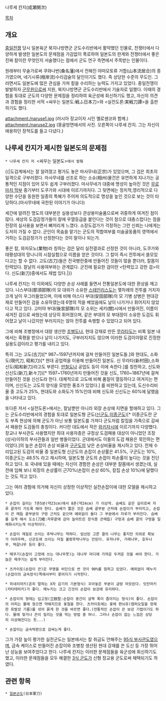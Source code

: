나루세 칸지(成瀬関次)

[[목차]]

== 개요 ==

[[중일전쟁]] 당시 일본육군 북지나방면군 군도수리반에서 활약했던 인물로, 전쟁터에서 다양하게 발생한 일본도의 문제점을 가감없이 폭로하여 일본도의 한계와 전쟁터에서 좋은 진짜 칼이란 무엇인지 서술했다는 점에서 군도 연구 측면에서 주목받는 인물이다. 

원래부터 무술가로써 쿠와나번(桑名藩)에서 전해진 야마모토류 거합(山本流居合)의 종가였으며, 네기시류(根岸流)수리검술의 달인이기도 했다. 즉 상당한 수준의 무도인. 그러면서도 일본도에 많은 관심을 가져 칼을 수리하는 능력도 가지고 있었다. 중일전쟁이 발발하자 [[군무원]]으로써 지원, 북지나방면군 군도수리반에서 기술자로 일했다. 이때의 경험을 토대로 군도의 다양한 문제점을 정리하여 육군성에 회신하기도 했고, 자신의 의견과 경험을 정리한 서적 <싸우는 일본도:戦ふ日本刀>와 <실전도론:実戦刀譚>을 출판하기도 했다. 

attachment:/naruse1.jpg
(러시아 장교이자 시인 옐로쉔코와 함께.)
attachment:/naruse2.jpg
(몽골방면에서의 사진. 오른쪽이 나루세 칸지. 그는 자신이 애용하던 장척도를 들고 다녔다.)


== 나루세 칸지가 제시한 일본도의 문제점 ==

 * 나루세 칸지 저 <싸우는 일본도>에서 발췌

{{|도검계에서는 잘 알려졌고 평가도 놓은 마사무네(正宗)가 있었으며, 그 검은 최초의 일격으로 구부러졌다. 마사무네를 선조로 하는 소슈(相州)물건은 유연하게 지나가는 공통적인 지점이 있어 모두 쉽게 구부러졌다. 마사무네가 대중에 명성이 높아진 것은 [[무로마치 막부]] 중기부터 도쿠가와 시대에 이르기까지다. 그 뒷면에는 정치적,영리적으로 다양한 수단을 동원한 일종의 특혜가 주어져 의도적으로 명성을 높인 것으로 보는 것이 타당하다.(마사무네에 국한된 이야기가 아니다)

세간에 알려진 명도의 대부분은 실용성보다 관상용미술품으로써 귀중하게 여겨진 점이 많다. 세상의 도검감정가들이 칼에 우열등급을 붙인다는 것이 참으로 대충스럽다는 점을 전장의 실사용을 보면서 뼈저리게 느꼈다. 소장도검가가 걱정하는 그런 신뢰는 나에게는 도저히 가질 수 없다. 군인이 목숨을 맡기는 군도의 적합여부를 미술골동품의 영역에서 거하는 도검감정가가 선정한다는 것이 말이나 되는가. 

좋은 칼, 와자모노(業物)라 칭하는 검은 달리 실전결과로 선정한 것이 아니라, 도쿠가와 태평성대의 망나니의 시참실험으로 이름을 얻은 것이다. 그 칼이 즉시 전투에서 쓸모있다고는 할 수 없다. 고도(古刀)들은 전국병란중에 만들어진 것들이 많을 뿐더러, 칼몸이 탄력있다. 칼날의 사용여부와는 관계없다. 군진에 필요한 검이란 <탄력있고 강한 검>이다. 신도(新刀)중에서도 제법 있다.|}}

나루세 칸지는 이 이외에도 다양한 손상 사례를 들면서 전통일본도에 대한 환상을 깨고 있다. 나스부대(那須部隊)의 모 대위가 소유한 [[스테인리스도]]는 몇차례의 전투를 거치자 크게 날이 우그러들었으며, 이에 비해 야스다 부대(安田部隊)의 모 기병 상병은 현대강재로 만들어진 검을 소유하였는데 6명의 적을 베었음에도 날이 나가거나 휘어지지 않았다고 적고 있다. 고미야 부대(後宮部隊)의 모 소위는 세키(關)시에서 만들어진, 이름이 새겨진 검으로 싸웠는데 상당히 휘어졌으며, 같은 부대의 모 부대장이 소유한 도검도 휘어졌고 날이 나갔지만 부러지지는 않아 전투를 속행할 수 있었다고 되어 있다. 

그에 비해 조병창에서 대량 생산한 [[조병도]]나, 현대 강재로 만든 [[무라타도]]는 비록 일본 내에서는 혹평을 받으나 날이 나가지도, 구부러지지도 않으며 이러한 도검이야말로 진정한 실용도검이라고 평가를 내리고 있다. 

특히 그는 고도(古刀)[* 987~1597년까지에 걸쳐 만들어진 일본도들.]와 현대도, 소화도(現代刀, 昭和刀)[* 현대 공업력을 이용해 만들어진 일본도. 신 무라타(新村田),소화신도(昭和新刀)라고도 부른다. [[만철도]]나 공업도 등이 이에 속한다.]를 칭찬하고, 신도와 신신도(新刀,新々刀)[* 1597~1760년까지 만들어진 것을 신도, 1760~1867년에 걸쳐 만들어진 것을 신신도라 한다. 대체적으로 고도에 비해 품질이 열등하다고 여겨지는 편이며, 신신도는 고도의 양식을 모방한 풍조가 있었다.] 를 비판하고 있는데, 도신수리비율 중 고도가 25%, 현대도와 소화도가 15%인데 비해 신도와 신신도는 60%에 달했음을 나타내고 있다. 

또다른 저서 <실전도론>에서는, 칼날뿐만 아니라 외장 손상에 지면을 할애하고 있다. 그는 군도수리반에서의 경험을 토대로 일본도형 군도([[신군도]],[[이종군도]])[* 이종군도란 군도 부족 현상에 의해 군도가 아닌 보통 일본도를 가져다 군도처럼 칼집을 가죽으로 감싸서 패용한 도검들의 총칭이다. 커다란 대도에서 작은 [[와키자시]]에 이르기까지 다양했다. 장교나 부사관도 사용했지만 최대 사용자층은 규정상 도검패용 대상이 아니었던 조장(상사)이하의 부사관들과 일반 병들이었다. 군대에서도 이들의 도검 패용은 묵인하는 편이었다.]의 높은 손잡이 손상 비율과 [[구군도]]의 낮은 손상비율을 제시하고 있다. 전체 수리입고된 도검의 비율 중 일본도형 신군도의 손잡이 손상률은 41.5%, 구군도는 10%, 이종군도는 48.5% 라고 제시하며, 일본도형 군도의 손잡이 파손률이 높다는 것을 진단하고 있다. 또 국내에 있을 때에는 자신이 경험한 손상은 대부분 칼몸에서 생겼는데, 실전에 임해 보니 외장의 손상률이 근70%(손잡이 손상 60%, 칼집 손상 10%)에 달했다는 것도 적고 있다. 

그는 여러 경험에 의거해 자신이 상정한 이상적인 실전손잡이에 대한 모델을 제시하고 있다. 
 * 손잡이 길이는 7촌5분(약23cm)에서 8촌(약24cm) 가 이상적. 슴베도 같은 길이로써 자루 끝까지 가도록 해야 한다. 슴베가 짧은 것은 슴베 끝부분 근처에 손잡이가 부러지고, 손잡이 끈 매듭 끝부분의 구멍 근처도 같으며 예외없이 둘다 그 부분에서 자루가 부러진다. 슴베를 길게 해서 도소(刀緒:자루끝에 감아 늘어트린 장식용 끈매듭) 구멍과 슴베 끝의 구멍을 일체화시키는게 이상적이다. 

 * 손잡이 재질로 쓰이는 후박나무는 약하다. 엄선된 고른 결의 나무는 좋지만 의외로 확보가 어려우며, 신군도에 쓰이는 저질 불량후박나무는 안된다. 유자나무, 가래나무, 호두나무, 떡갈나무 등이 좋다.

 * 메쿠기(손잡이 고정에 쓰는 대나무못)는 대나무 마디에 가까운 두꺼운 것을 써야 한다. 가늘은 메쿠기는 쉽게 부러진다. 

 * 츠카이토(손잡이 끈)은 무명을 비단으로 싼 것이 90%를 점하고 있었다. 예외없이 메누키(손잡이의 금속장식)쪽에서부터 끟어지기 시작한다. 

 * 히네리마키(흔히 말하는 X자 감기의 기본형식) 꼬아놓은 부분이 금방 마모된다. 잇칸마키(카타테마키)가 좋다. 메누키는 크고 긴것이 손잡이 보강에 유리하다. 

 * 손잡이의 형태는 입고형(立鼓型:손잡이 중간이 살짝 폭이 좁아지는 형식)이 좋다. 손잡이의 어피는 물에 젖으면 약해지므로 옻칠을 한다. 츠카이토에는 옻에 편뇌유(캠퍼오일을 정제한 휘발성 기름)를 섞어 묽게 한 것을 바르면 좋다.(전통적인 손잡이 끈 보강 기법이기도 하다. 물에 젖거나 끈이 밀리는 것을 막는 방법 중 하나. 그러나 손잡이 잡는 느낌은 상당히 이상해진다는 듯...)

 * 손잡이는 금속박판으로 감싸는게 좋다. 

그가 가장 높이 평가한 실전군도는 일본에서는 칼 취급도 안해주는 [[95식 부사관도]]였으며, 금속 케이스로 만들어진 손잡이와 조병창 생산된 현대 강재를 쓴 도신 등 가장 뛰어난 성능을 보여주었다고 한다. 나루세 칸지는 이러한 문제점들을 육군성에 회신하기도 했고, 이러한 문제점들을 모두 해결한 [[3식 군도]]가 신형 장교용 군도로써 채택되기도 하였다. 

== 관련 항목 ==

 * [[일본군도]](日本軍刀)
